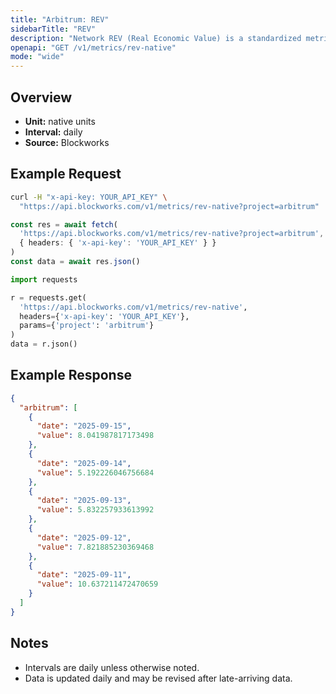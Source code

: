 ```yaml
---
title: "Arbitrum: REV"
sidebarTitle: "REV"
description: "Network REV (Real Economic Value) is a standardized metric that tracks blockchain value accrual generated by user activity. REV consists of both in-protocol transaction fees and out-of-protocol tips that users pay for transaction execution, so it measures the monetary demand to transact onchain."
openapi: "GET /v1/metrics/rev-native"
mode: "wide"
---
```


## Overview

- **Unit:** native units
- **Interval:** daily
- **Source:** Blockworks

## Example Request

<CodeGroup>

```bash cURL
curl -H "x-api-key: YOUR_API_KEY" \
  "https://api.blockworks.com/v1/metrics/rev-native?project=arbitrum"
```

```typescript TypeScript
const res = await fetch(
  'https://api.blockworks.com/v1/metrics/rev-native?project=arbitrum',
  { headers: { 'x-api-key': 'YOUR_API_KEY' } }
)
const data = await res.json()
```

```python Python
import requests

r = requests.get(
  'https://api.blockworks.com/v1/metrics/rev-native',
  headers={'x-api-key': 'YOUR_API_KEY'},
  params={'project': 'arbitrum'}
)
data = r.json()
```

</CodeGroup>

## Example Response

```json
{
  "arbitrum": [
    {
      "date": "2025-09-15",
      "value": 8.041987817173498
    },
    {
      "date": "2025-09-14",
      "value": 5.192226046756684
    },
    {
      "date": "2025-09-13",
      "value": 5.832257933613992
    },
    {
      "date": "2025-09-12",
      "value": 7.821885230369468
    },
    {
      "date": "2025-09-11",
      "value": 10.637211472470659
    }
  ]
}
```

## Notes
- Intervals are daily unless otherwise noted.
- Data is updated daily and may be revised after late-arriving data.
